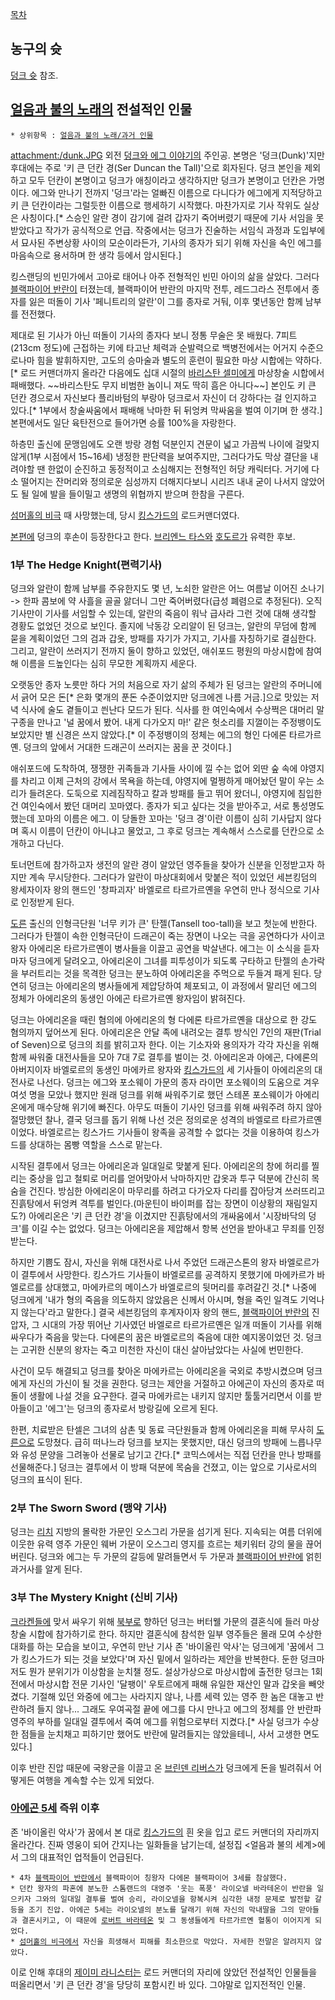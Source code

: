 [[목차]]
== 농구의 슛 ==
[[덩크 슛]] 참조.

== [[얼음과 불의 노래]]의 전설적인 인물 ==
 * 상위항목 : [[얼음과 불의 노래/과거 인물]]

attachment:/dunk.JPG
외전 [[덩크와 에그 이야기]]의 주인공. 본명은 '덩크(Dunk)'지만 후대에는 주로 '키 큰 던칸 경(Ser Duncan the Tall)'으로 회자된다. 덩크 본인을 제외하고 모두 던칸이 본명이고 덩크가 애칭이라고 생각하지만 덩크가 본명이고 던칸은 가명이다. 에그와 만나기 전까지 '덩크'라는 얼빠진 이름으로 다니다가 에그에게 지적당하고 키 큰 던칸이라는 그럴듯한 이름으로 행세하기 시작했다. 마찬가지로 기사 작위도 실상은 사칭이다.[* 스승인 알란 경이 감기에 걸려 갑자기 죽어버렸기 때문에 기사 서임을 못 받았다고 작가가 공식적으로 언급. 작중에서는 덩크가 진술하는 서임식 과정과 도입부에서 묘사된 주변상황 사이의 모순이라든가, 기사의 종자가 되기 위해 자신을 속인 에그를 마음속으로 용서하며 한 생각 등에서 암시된다.]

킹스랜딩의 빈민가에서 고아로 태어나 아주 전형적인 빈민 아이의 삶을 살았다. 그러다 [[블랙파이어 반란]]이 터졌는데, 블랙파이어 반란의 마지막 전투, 레드그라스 전투에서 종자를 잃은 떠돌이 기사 '페니트리의 알란'이 그를 종자로 거둬, 이후 몇년동안 함께 남부를 전전했다.

제대로 된 기사가 아닌 떠돌이 기사의 종자다 보니 정통 무술은 못 배웠다. 7피트(213cm 정도)에 근접하는 키에 타고난 체력과 순발력으로 백병전에서는 어거지 수준으로나마 힘을 발휘하지만, 고도의 승마술과 별도의 훈련이 필요한 마상 시합에는 약하다.[* 로드 커맨더까지 올라간 다음에도 십대 시절의 [[바리스탄 셀미]]에게 마상창술 시합에서 패배했다. ~~바리스탄도 무지 비범한 놈이니 져도 딱히 흠은 아니다~~] 본인도 키 큰 던칸 경으로서 자신보다 플리바텀의 부랑아 덩크로서 자신이 더 강하다는 걸 인지하고 있다.[* 1부에서 창술싸움에서 패배해 낙마한 뒤 뒤엉켜 막싸움을 벌여 이기며 한 생각.] 본편에서도 일단 육탄전으로 들어가면 승률 100%을 자랑한다.

하층민 출신에 문맹임에도 오랜 방랑 경험 덕분인지 견문이 넓고 가끔씩 나이에 걸맞지 않게(1부 시점에서 15~16세) 냉정한 판단력을 보여주지만, 그러다가도 막상 결단을 내려야할 땐 한없이 순진하고 동정적이고 소심해지는 전형적인 허당 캐릭터다. 거기에 다소 떨어지는 잔머리와 정의로운 심성까지 더해지다보니 시리즈 내내 굳이 나서지 않았어도 될 일에 발을 들이밀고 생명의 위협까지 받으며 한참을 구른다.

[[섬머홀의 비극]] 때 사망했는데, 당시 [[킹스가드]]의 로드커맨더였다.

[[얼불노|본편]]에 덩크의 후손이 등장한다고 한다. [[브리엔느 타스]]와 [[호도르]]가 유력한 후보.

=== 1부 The Hedge Knight(편력기사) ===
덩크와 알란이 함께 남부를 주유한지도 몇 년, 노쇠한 알란은 어느 여름날 이어진 소나기 -> 한파 콤보에 약 사흘을 골골 앓더니 그만 죽어버렸다(급성 폐렴으로 추정된다). 오직 기사만이 기사를 서임할 수 있는데, 알란의 죽음이 워낙 급사라 그런 것에 대해 생각할 경황도 없었던 것으로 보인다. 졸지에 낙동강 오리알이 된 덩크는, 알란의 무덤에 함께 묻을 계획이었던 그의 검과 갑옷, 방패를 자기가 가지고, 기사를 자칭하기로 결심한다. 그리고, 알란이 쓰러지기 전까지 둘이 향하고 있었던, 애쉬포드 평원의 마상시합에 참여해 이름을 드높인다는 심히 무모한 계획까지 세운다.

오랫동안 종자 노릇만 하다 거의 처음으로 자기 삶의 주체가 된 덩크는 알란의 주머니에서 긁어 모은 돈[* 은화 몇개의 푼돈 수준이었지만 덩크에겐 나름 거금.]으로 맛있는 저녁 식사에 술도 곁들이고 씐난다 모드가 된다. 식사를 한 여인숙에서 수상쩍은 대머리 말구종을 만나고 '널 꿈에서 봤어. 내게 다가오지 마!' 같은 헛소리를 지껄이는 주정뱅이도 보았지만 별 신경은 쓰지 않았다.[* 이 주정뱅이의 정체는 에그의 형인 다에론 타르가르옌. 덩크의 앞에서 거대한 드래곤이 쓰러지는 꿈을 꾼 것이다.]

애쉬포드에 도착하여, 쟁쟁한 귀족들과 기사들 사이에 낄 수는 없어 외딴 숲 속에 야영지를 차리고 이제 근처의 강에서 목욕을 하는데, 야영지에 멀쩡하게 매어놨던 말이 우는 소리가 들려온다. 도둑으로 지레짐작하고 칼과 방패를 들고 뛰어 왔더니, 야영지에 침입한건 여인숙에서 봤던 대머리 꼬마였다. 종자가 되고 싶다는 것을 받아주고, 서로 통성명도 했는데 꼬마의 이름은 에그. 이 당돌한 꼬마는 '덩크 경'이란 이름이 심히 기사답지 않다며 혹시 이름이 던칸이 아니냐고 물었고, 그 후로 덩크는 계속해서 스스로를 던칸으로 소개하고 다닌다.

토너먼트에 참가하고자 생전의 알란 경이 알았던 영주들을 찾아가 신분을 인정받고자 하지만 계속 무시당한다. 그러다가 알란이 마상대회에서 맞붙은 적이 있었던 세븐킹덤의 왕세자이자 왕의 핸드인 '창파괴자' 바엘로르 타르가르옌을 우연히 만나 정식으로 기사로 인정받게 된다.

[[도른]] 출신의 인형극단원 '너무 키가 큰' 탄젤(Tansell too-tall)을 보고 첫눈에 반한다. 그러다가 탄젤이 속한 인형극단이 드래곤이 죽는 장면이 나오는 극을 공연하다가 사이코 왕자 아에리온 타르가르옌이 병사들을 이끌고 공연을 박살낸다. 에그는 이 소식을 듣자마자 덩크에게 달려오고, 아에리온이 그녀를 피투성이가 되도록 구타하고 탄젤의 손가락을 부러트리는 것을 목격한 덩크는 분노하여 아에리온을 주먹으로 두들겨 패게 된다. 당연히 덩크는 아에리온의 병사들에게 제압당하여 체포되고, 이 과정에서 말리던 에그의 정체가 아에리온의 동생인 아에곤 타르가르옌 왕자임이 밝혀진다.

덩크는 아에리온을 때린 혐의에 아에리온의 형 다에론 타르가르옌을 대상으로 한 강도 혐의까지 덮어쓰게 된다. 아에리온은 안달 족에 내려오는 결투 방식인 7인의 재판(Trial of Seven)으로 덩크의 죄를 밝히고자 한다. 이는 기소자와 용의자가 각각 자신을 위해 함께 싸워줄 대전사들을 모아 7대 7로 결투를 벌이는 것. 아에리온과 아에곤, 다에론의 아버지이자 바엘로르의 동생인 마에카르 왕자와 [[킹스가드]]의 세 기사들이 아에리온의 대전사로 나선다. 덩크는 에그와 포소웨이 가문의 종자 라이먼 포소웨이의 도움으로 겨우 여섯 명을 모았나 했지만 원래 덩크를 위해 싸워주기로 했던 스테폰 포소웨이가 아에리온에게 매수당해 위기에 빠진다. 아무도 떠돌이 기사인 덩크를 위해 싸워주려 하지 않아 절망했던 찰나, 결국 덩크를 돕기 위해 나선 것은 정의로운 성격의 바엘로르 타르가르옌이었다. 바엘로르는 킹스가드 기사들이 왕족을 공격할 수 없다는 것을 이용하여 킹스가드를 상대하는 몸빵 역할을 스스로 맡는다. 

시작된 결투에서 덩크는 아에리온과 일대일로 맞붙게 된다. 아에리온의 창에 허리를 찔리는 중상을 입고 철퇴로 머리를 얻어맞아서 낙마하지만 갑옷과 투구 덕분에 간신히 목숨을 건진다. 방심한 아에리온이 마무리를 하려고 다가오자 다리를 잡아당겨 쓰러뜨리고 진흙탕에서 뒤엉켜 격투를 벌인다.(마운틴이 바이퍼를 잡는 장면이 이상황의 재림일지도?) 아에리온은 '키 큰 던칸 경'을 이겼지만 진흙탕에서의 개싸움에서 '시장바닥의 덩크'를 이길 수는 없었다. 덩크는 아에리온을 제압해서 항복 선언을 받아내고 무죄를 인정받는다.

하지만 기쁨도 잠시, 자신을 위해 대전사로 나서 주었던 드래곤스톤의 왕자 바엘로르가 이 결투에서 사망한다. 킹스가드 기사들이 바엘로르를 공격하지 못했기에 마에카르가 바엘로르를 상대했고, 마에카르의 메이스가 바엘로르의 뒷머리를 후려갈긴 것.[* 나중에 덩크에게 '내가 형의 죽음을 의도하지 않았음은 신께서 아시며, 형을 죽인 일격도 기억나지 않는다'라고 말한다.] 결국 세븐킹덤의 후계자이자 왕의 핸드, [[블랙파이어 반란]]의 진압자, 그 시대의 가장 뛰어난 기사였던 바엘로르 타르가르옌은 일개 떠돌이 기사를 위해 싸우다가 죽음을 맞는다. 다에론의 꿈은 바엘로르의 죽음에 대한 예지몽이었던 것. 덩크는 고귀한 신분의 왕자는 죽고 미천한 자신이 대신 살아남았다는 사실에 번민한다.

사건이 모두 해결되고 덩크를 찾아온 마에카르는 아에리온을 국외로 추방시켰으며 덩크에게 자신의 가신이 될 것을 권한다. 덩크는 제안을 거절하고 아에곤이 자신의 종자로 떠돌이 생활에 나설 것을 요구한다. 결국 마에카르는 내키지 않지만 툴툴거리면서 이를 받아들이고 '에그'는 덩크의 종자로서 방랑길에 오르게 된다. 

한편, 치료받은 탄셀은 그녀의 삼촌 및 동료 극단원들과 함께 아에리온을 피해 무사히 [[도른]]으로 도망쳤다. 급히 떠나느라 덩크를 보지는 못했지만, 대신 덩크의 방패에 느릅나무와 유성 문양을 그려놓아 선물로 남기고 간다.[* 코믹스에서는 직접 던칸을 만나 방패를 선물해준다.] 덩크는 결투에서 이 방패 덕분에 목숨을 건졌고, 이는 앞으로 기사로서의 덩크의 표식이 된다.

=== 2부 The Sworn Sword (맹약 기사) ===
덩크는 [[남부(얼음과 불의 노래)|리치]] 지방의 몰락한 가문인 오스그리 가문을 섬기게 된다. 지속되는 여름 더위에 이웃한 유력 영주 가문인 웨버 가문이 오스그리 영지를 흐르는 체키워터 강의 물을 끊어 버린다. 덩크와 에그는 두 가문의 갈등에 말려들면서 두 가문과 [[블랙파이어 반란]]에 얽힌 과거사를 알게 된다.

=== 3부 The Mystery Knight (신비 기사) ===
[[그레이조이 가문|크라켄]]들에 맞서 싸우기 위해 [[북부(얼음과 불의 노래)|북부]]로 향하던 덩크는 버터웰 가문의 결혼식에 들러 마상창술 시합에 참가하기로 한다. 하지만 결혼식에 참석한 일부 영주들은 몰래 모여 수상한 대화를 하는 모습을 보이고, 우연히 만난 기사 존 '바이올린 악사'는 덩크에게 '꿈에서 그가 킹스가드가 되는 것을 보았다'며 자신 밑에서 일하라는 제안을 반복한다. 둔한 덩크마저도 뭔가 분위기가 이상함을 눈치챌 정도. 설상가상으로 마상시합에 출전한 덩크는 1회전에서 마상시합 전문 기사인 '달팽이' 우토르에게 패해 유일한 재산인 말과 갑옷을 빼앗겼다. 기절해 있던 와중에 에그는 사라지지 않나, 나름 세력 있는 영주 한 놈은 대놓고 반란하려 들지 않나... 그래도 우여곡절 끝에 에그를 다시 만나고 에그의 정체를 안 반란파 영주의 부하를 일대일 결투에서 죽여 에그를 위험으로부터 지켰다.[* 사실 덩크가 수상한 점들을 눈치채고 피하기만 했어도 반란에 말려들지는 않았을테니, 사서 고생한 면도 있다.] 

이후 반란 진압 때문에 국왕군을 이끌고 온 [[브린덴 리버스]]가 덩크에게 돈을 빌려줘서 어떻게든 여행을 계속할 수는 있게 되었다.

=== [[아에곤 5세]] 즉위 이후 ===

존 '바이올린 악사'가 꿈에서 본 대로 [[킹스가드]]의 흰 옷을 입고 로드 커맨더의 자리까지 올라간다. 진짜 영웅이 되어 간지나는 일화들을 남기는데, 설정집 <얼음과 불의 세계>에서 그의 대표적인 업적들이 언급된다.

 * 4차 [[블랙파이어 반란]]에서 블랙파이어 칭왕자 다에몬 블랙파이어 3세를 참살했다.
 * 던칸 왕자의 파혼에 분노한 스톰랜드의 대영주 '웃는 폭풍' 라이오넬 바라테온이 반란을 일으키자 그와의 일대일 결투를 벌여 승리, 라이오넬을 항복시켜 심각한 내정 문제로 발전할 갈등을 조기 진압. 아에곤 5세는 라이오넬의 분노를 달래기 위해 자신의 막내딸을 그의 맏아들과 결혼시키고, 이 때문에 [[로버트 바라테온]] 및 그 동생들에게 타르가르옌 혈통이 이어지게 되었다.
 * [[섬머홀의 비극]]에서 자신을 희생해서 피해를 최소한으로 막았다. 자세한 전말은 알려지지 않았다.

이로 인해 후대의 [[제이미 라니스터]]는 로드 커맨더의 자리에 앉았던 전설적인 인물들을 떠올리면서 '키 큰 던칸 경'을 당당히 포함시킨 바 있다. 그야말로 입지전적인 인물.
